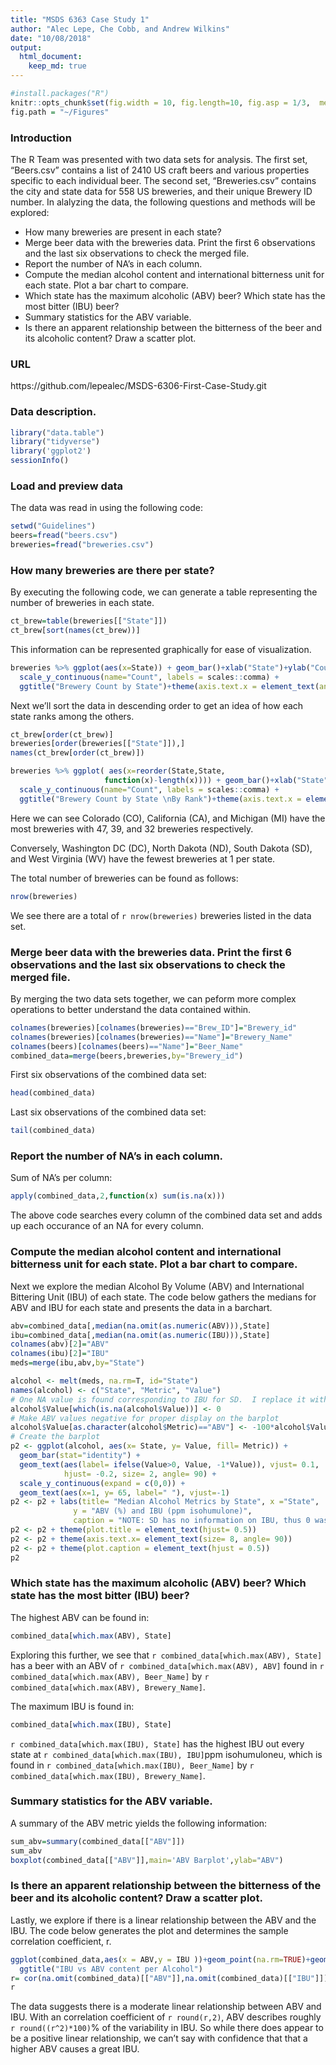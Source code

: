 ---
title: "MSDS 6363 Case Study 1"
author: "Alec Lepe, Che Cobb, and Andrew Wilkins"
date: "10/08/2018"
output: 
  html_document:
    keep_md: true
---
```{r setup, include = FALSE}
#install.packages("R")
knitr::opts_chunk$set(fig.width = 10, fig.length=10, fig.asp = 1/3,  message=FALSE)
fig.path = "~/Figures"
```

### Introduction

The R Team was presented with two data sets for analysis.  The first set, "Beers.csv" contains a list of 2410 US craft beers and various properties specific to each individual beer.  The second set, "Breweries.csv" contains the city and state data for 558 US breweries, and their unique Brewery ID number.  In alalyzing the data, the following questions and methods will be explored:

* How many breweries are present in each state?
* Merge beer data with the breweries data. Print the first 6
observations and the last six observations to check the merged file.
* Report the number of NA's in each column.
* Compute the median alcohol content and international
bitterness unit for each state. Plot a bar chart to compare.
* Which state has the maximum alcoholic (ABV) beer? Which
state has the most bitter (IBU) beer?
* Summary statistics for the ABV variable.
* Is there an apparent relationship between the bitterness of the
beer and its alcoholic content? Draw a scatter plot.

### URL
https://github.com/lepealec/MSDS-6306-First-Case-Study.git

### Data description.

``` {r reproducibility}
library("data.table")
library("tidyverse")
library('ggplot2')
sessionInfo()
```

### Load and preview data

The data was read in using the following code:
``` {r load data}
setwd("Guidelines")
beers=fread("beers.csv")
breweries=fread("breweries.csv")
```


### How many breweries are there per state?
By executing the following code, we can generate a table representing the number of breweries in each state.
```{r breweries per state by state}
ct_brew=table(breweries[["State"]])
ct_brew[sort(names(ct_brew))]
```

This information can be represented graphically for ease of visualization.
``` {r plot1}
breweries %>% ggplot(aes(x=State)) + geom_bar()+xlab("State")+ylab("Count") + 
  scale_y_continuous(name="Count", labels = scales::comma) +
  ggtitle("Brewery Count by State")+theme(axis.text.x = element_text(angle = 90, hjust = 1))
```
Next we'll sort the data in descending order to get an idea of how each state ranks among the others.
```{r breweries_per_state_by_rank}
ct_brew[order(ct_brew)]
breweries[order(breweries[["State"]]),]
names(ct_brew[order(ct_brew)])

breweries %>% ggplot( aes(x=reorder(State,State,
                     function(x)-length(x)))) + geom_bar()+xlab("State")+ylab("Count") + 
  scale_y_continuous(name="Count", labels = scales::comma) +
  ggtitle("Brewery Count by State \nBy Rank")+theme(axis.text.x = element_text(angle = 90, hjust = 1))
```

Here we can see Colorado (CO), California (CA), and Michigan (MI) have the most breweries with 47, 39, and 32 breweries respectively.

Conversely, Washington DC (DC), North Dakota (ND), South Dakota (SD), and West Virginia (WV) have the fewest breweries at 1 per state.

The total number of breweries can be found as follows:
```{r total breweries}
nrow(breweries)
```

We see there are a total of `r nrow(breweries)` breweries listed in the data set.

### Merge beer data with the breweries data. Print the first 6 observations and the last six observations to check the merged file.

By merging the two data sets together, we can peform more complex operations to better understand the data contained within.
``` {r merge data sets}
colnames(breweries)[colnames(breweries)=="Brew_ID"]="Brewery_id"
colnames(breweries)[colnames(breweries)=="Name"]="Brewery_Name"
colnames(beers)[colnames(beers)=="Name"]="Beer_Name"
combined_data=merge(beers,breweries,by="Brewery_id")
```
First six observations of the combined data set:
``` {r head}
head(combined_data)
```
Last six observations of the combined data set:
``` {r tail}
tail(combined_data)
```

### Report the number of NA's in each column.
Sum of NA's per column:
``` {r sum of NA}
apply(combined_data,2,function(x) sum(is.na(x)))
```
The above code searches every column of the combined data set and adds up each occurance of an NA for every column.

### Compute the median alcohol content and international bitterness unit for each state. Plot a bar chart to compare.

Next we explore the median Alcohol By Volume (ABV) and International Bittering Unit (IBU) of each state.  The code below gathers the medians for ABV and IBU for each state and presents the data in a barchart.

``` {r meds}
abv=combined_data[,median(na.omit(as.numeric(ABV))),State]
ibu=combined_data[,median(na.omit(as.numeric(IBU))),State]
colnames(abv)[2]="ABV"
colnames(ibu)[2]="IBU"
meds=merge(ibu,abv,by="State")
```

``` {r MedianPlot}
alcohol <- melt(meds, na.rm=T, id="State")
names(alcohol) <- c("State", "Metric", "Value")
# One NA value is found corresponding to IBU for SD.  I replace it with 0.
alcohol$Value[which(is.na(alcohol$Value))] <- 0
# Make ABV values negative for proper display on the barplot
alcohol$Value[as.character(alcohol$Metric)=="ABV"] <- -100*alcohol$Value[as.character(alcohol$Metric)=="ABV"]
# Create the barplot
p2 <- ggplot(alcohol, aes(x= State, y= Value, fill= Metric)) + 
  geom_bar(stat="identity") +
  geom_text(aes(label= ifelse(Value>0, Value, -1*Value)), vjust= 0.1,
            hjust= -0.2, size= 2, angle= 90) +
  scale_y_continuous(expand = c(0,0)) +
  geom_text(aes(x=1, y= 65, label=" "), vjust=-1)
p2 <- p2 + labs(title= "Median Alcohol Metrics by State", x ="State", 
              y = "ABV (%) and IBU (ppm isohumulone)",
              caption = "NOTE: SD has no information on IBU, thus 0 was used.")
p2 <- p2 + theme(plot.title = element_text(hjust= 0.5))
p2 <- p2 + theme(axis.text.x= element_text(size= 8, angle= 90))
p2 <- p2 + theme(plot.caption = element_text(hjust = 0.5))
p2
```

### Which state has the maximum alcoholic (ABV) beer? Which state has the most bitter (IBU) beer?

The highest ABV can be found in:
``` {r max abv}
combined_data[which.max(ABV), State]
```
Exploring this further, we see that `r combined_data[which.max(ABV), State]` has a beer with an ABV of `r combined_data[which.max(ABV), ABV]` found in `r combined_data[which.max(ABV), Beer_Name]` by `r combined_data[which.max(ABV), Brewery_Name]`.

The maximum IBU is found in:
``` {r max ibu}
combined_data[which.max(IBU), State]
```
`r combined_data[which.max(IBU), State]` has the highest IBU out every state at `r combined_data[which.max(IBU), IBU]`ppm isohumuloneu, which is found in `r combined_data[which.max(IBU), Beer_Name]` by `r combined_data[which.max(IBU), Brewery_Name]`.

### Summary statistics for the ABV variable.

A summary of the ABV metric yields the following information:
``` {r summary ABV}
sum_abv=summary(combined_data[["ABV"]])
sum_abv
boxplot(combined_data[["ABV"]],main='ABV Barplot',ylab="ABV")
```

### Is there an apparent relationship between the bitterness of the beer and its alcoholic content? Draw a scatter plot.

Lastly, we explore if there is a linear relationship between the ABV and the IBU.  The code below generates the plot and determines the sample correlation coefficient, r.
``` {r correl_graph}
ggplot(combined_data,aes(x = ABV,y = IBU ))+geom_point(na.rm=TRUE)+geom_smooth(method=lm,se=FALSE, na.rm=TRUE)+
  ggtitle("IBU vs ABV content per Alcohol")
r= cor(na.omit(combined_data)[["ABV"]],na.omit(combined_data)[["IBU"]])
r
```

The data suggests there is a moderate linear relationship between ABV and IBU.  With an correlation coefficient of `r round(r,2)`, ABV describes roughly `r round((r^2)*100)`% of the variability in IBU.  So while there does appear to be a positive linear relationship, we can't say with confidence that that a higher ABV causes a great IBU. 